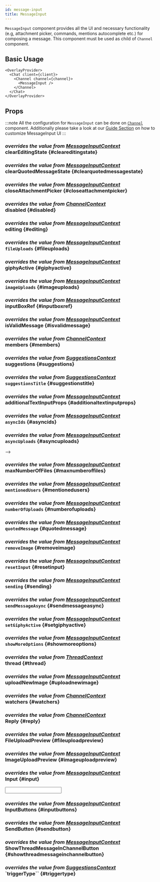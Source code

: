 ```yaml
---
id: message-input
title: MessageInput
---
```






`MessageInput` component provides all the UI and necessary functionality (e.g, attachment picker, commands, mentions autocomplete etc.) for composing a message.
This component must be used as child of `Channel` component.

## Basic Usage

```tsx
<OverlayProvider>
  <Chat client={client}>
    <Channel channel={channel}>
      <MessageInput />
    </Channel>
  </Chat>
</OverlayProvider>
```

## Props

:::note
All the configuration for `MessageInput` can be done on [`Channel`](../core-components/channel.mdx) component.
Additionally please take a look at our [Guide Section](../guides/message_input_customization.mdx) on how to customize MessageInput UI
:::

### <div class="label description">_overrides the value from [MessageInputContext](../contexts/message_input_context.mdx#cleareditingstate)_</div> clearEditingState {#cleareditingstate}

<ClearEditingState />

### <div class="label description">_overrides the value from [MessageInputContext](../contexts/message_input_context.mdx#clearquotedmessagestate)_</div> clearQuotedMessageState {#clearquotedmessagestate}

<ClearQuotedMessageState />

### <div class="label description">_overrides the value from [MessageInputContext](../contexts/message_input_context.mdx#closeattachmentpicker)_</div> closeAttachmentPicker {#closeattachmentpicker}

<CloseAttachmentPicker />

### <div class="label description">_overrides the value from [ChannelContext](../contexts/channel_context.mdx#disabled)_</div> disabled {#disabled}

<Disabled />

### <div class="label description">_overrides the value from [MessageInputContext](../contexts/message_input_context.mdx#editing)_</div> editing {#editing}

<Editing />

### <div class="label description">_overrides the value from [MessageInputContext](../contexts/message_input_context.mdx#fileuploads)_</div> `fileUploads` {#fileuploads}

<FileUploads />

### <div class="label description">_overrides the value from [MessageInputContext](../contexts/message_input_context.mdx#giphyactive)_</div> giphyActive {#giphyactive}

<GiphyActive />

### <div class="label description">_overrides the value from [MessageInputContext](../contexts/message_input_context.mdx#imageuploads)_</div> `imageUploads` {#imageuploads}

<ImageUploads />

### <div class="label description">_overrides the value from [MessageInputContext](../contexts/message_input_context.mdx#inputboxref)_</div> inputBoxRef {#inputboxref}

<InputBoxRef />

### <div class="label description">_overrides the value from [MessageInputContext](../contexts/message_input_context.mdx#isvalidmessage)_</div> isValidMessage {#isvalidmessage}

<IsValidMessage />

### <div class="label description">_overrides the value from [ChannelContext](../contexts/channel_context.mdx#members)_</div> members {#members}

<Members />

### <div class="label description">_overrides the value from [SuggestionsContext](../contexts/suggestions_context.mdx#suggestions)_</div> suggestions {#suggestions}

<Suggestions />

### <div class="label description">_overrides the value from [SuggestionsContext](../contexts/suggestions_context.mdx#suggestionstitle)_</div> `suggestionsTitle` {#suggestionstitle}

<SuggestionsTitle />

### <div class="label description">_overrides the value from [MessageInputContext](../contexts/message_input_context.mdx#additionaltextinputprops)_</div> additionalTextInputProps {#additionaltextinputprops}

<AdditionalTextInputProps />

### <div class="label description">_overrides the value from [MessageInputContext](../contexts/message_input_context.mdx#asyncids)_</div> `asyncIds` {#asyncids}

<AsyncIds />

### <div class="label description">_overrides the value from [MessageInputContext](../contexts/message_input_context.mdx#asyncuploads)_</div> `asyncUploads` {#asyncuploads}

<AsyncUploads /> -->

### <div class="label description">_overrides the value from [MessageInputContext](../contexts/message_input_context.mdx#maxnumberoffiles)_</div> maxNumberOfFiles {#maxnumberoffiles}

<MaxNumberOfFiles />

### <div class="label description">_overrides the value from [MessageInputContext](../contexts/message_input_context.mdx#mentionedusers)_</div> `mentionedUsers` {#mentionedusers}

<MentionedUsers />

### <div class="label description">_overrides the value from [MessageInputContext](../contexts/message_input_context.mdx#numberofuploads)_</div> `numberOfUploads` {#numberofuploads}

<NumberOfUploads />

### <div class="label description">_overrides the value from [MessageInputContext](../contexts/message_input_context.mdx#quotedmessage)_</div> `quotedMessage` {#quotedmessage}

<QuotedMessage />

### <div class="label description">_overrides the value from [MessageInputContext](../contexts/message_input_context.mdx#removeimage)_</div> `removeImage` {#removeimage}

<RemoveImage />

### <div class="label description">_overrides the value from [MessageInputContext](../contexts/message_input_context.mdx#resetinput)_</div> `resetInput` {#resetinput}

<ResetInput />

### <div class="label description">_overrides the value from [MessageInputContext](../contexts/message_input_context.mdx#sending)_</div> `sending` {#sending}

<Sending />

### <div class="label description">_overrides the value from [MessageInputContext](../contexts/message_input_context.mdx#sendmessageasync)_</div> `sendMessageAsync` {#sendmessageasync}

<SendMessageAsync />

### <div class="label description">_overrides the value from [MessageInputContext](../contexts/message_input_context.mdx#setgiphyactive)_</div> `setGiphyActive` {#setgiphyactive}

<SetGiphyActive />

### <div class="label description">_overrides the value from [MessageInputContext](../contexts/message_input_context.mdx#showmoreoptions)_</div> `showMoreOptions` {#showmoreoptions}

<ShowMoreOptions />

### <div class="label description">_overrides the value from [ThreadContext](../contexts/message_input_context.mdx#thread)_</div> thread {#thread}

<Thread />

### <div class="label description">_overrides the value from [MessageInputContext](../contexts/message_input_context.mdx#uploadnewimage)_</div> uploadNewImage {#uploadnewimage}

<UploadNewImage />

### <div class="label description">_overrides the value from [ChannelContext](../contexts/channel_context.mdx#watchers)_</div> watchers {#watchers}

<Watchers />

### <div class="label description">_overrides the value from [ChannelContext](../contexts/messages_context.mdx#reply)_</div> Reply {#reply}

<Reply />

### <div class="label description">_overrides the value from [MessageInputContext](../contexts/message_input_context.mdx#fileuploadpreview)_</div> FileUploadPreview {#fileuploadpreview}

<FileUploadPreview />

### <div class="label description">_overrides the value from [MessageInputContext](../contexts/message_input_context.mdx#imageuploadpreview)_</div> ImageUploadPreview {#imageuploadpreview}

<ImageUploadPreview />

### <div class="label description">_overrides the value from [MessageInputContext](../contexts/message_input_context.mdx#input)_</div> Input {#input}

<Input />

### <div class="label description">_overrides the value from [MessageInputContext](../contexts/message_input_context.mdx#inputbuttons)_</div> InputButtons {#inputbuttons}

<InputButtons />

### <div class="label description">_overrides the value from [MessageInputContext](../contexts/message_input_context.mdx#sendbutton)_</div> SendButton {#sendbutton}

<SendButton />

### <div class="label description">_overrides the value from [MessageInputContext](../contexts/message_input_context.mdx#showthreadmessageinchannelbutton)_</div> ShowThreadMessageInChannelButton {#showthreadmessageinchannelbutton}

<ShowThreadMessageInChannelButton />

### <div class="label description">_overrides the value from [SuggestionsContext](../contexts/suggestions_context.mdx#triggertype)_</div> `triggerType`` {#triggertype}

<TriggerType />
